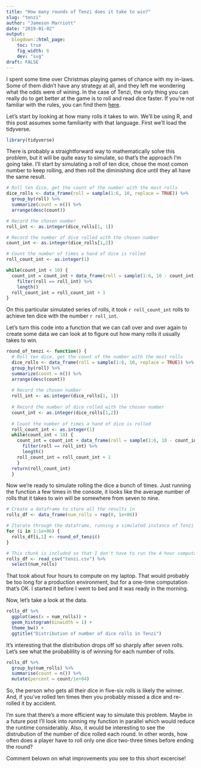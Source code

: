 ```yaml
---
title: "How many rounds of Tenzi does it take to win?"
slug: "tenzi"
author: "Jameson Marriott"
date: "2019-01-02"
output:
  blogdown::html_page:
    toc: true
    fig_width: 6
    dev: "svg"
draft: FALSE
---
```


I spent some time over Christmas playing games of chance with my in-laws. Some of them didn't have any strategy at all, and they left me wondering what the odds were of wining. In the case of Tenzi, the only thing you can really do to get better at the game is to roll and read dice faster. If you're not familiar with the rules, you can find them [here](https://ilovetenzi.com/rules/).

Let's start by looking at how many rolls it takes to win. We'll be using R, and this post assumes some familiarity with that language. First we'll load the tidyverse. 

```r
library(tidyverse)
```

There is probably a straightforward way to mathematically solve this problem, but it will be quite easy to simulate, so that's the approach I'm going take. I'll start by simulating a roll of ten dice, chose the most comon number to keep rolling, and then roll the diminishing dice until they all have the same result. 

```r

# Roll ten dice, get the count of the number with the most rolls
dice_rolls <- data_frame(roll = sample(1:6, 10, replace = TRUE)) %>%
  group_by(roll) %>%
  summarize(count = n()) %>%
  arrange(desc(count))

# Record the chosen number
roll_int <- as.integer(dice_rolls[1, 1])

# Record the number of dice rolled with the chosen number
count_int <- as.integer(dice_rolls[1,2])

# Count the number of times a hand of dice is rolled
roll_count_int <- as.integer(1)

while(count_int < 10) {
  count_int = count_int + data_frame(roll = sample(1:6, 10 - count_int, replace = TRUE)) %>%
    filter(roll == roll_int) %>%
    length()
  roll_count_int = roll_count_int + 1
}
```

On this particular simulated series of rolls, it took `r roll_count_int` rolls to achieve ten dice with the number `r roll_int`.

Let's turn this code into a function that we can call over and over again to create some data we can look at to figure out how many rolls it usually takes to win. 

```r
round_of_tenzi <- function() {
  # Roll ten dice, get the count of the number with the most rolls
  dice_rolls <- data_frame(roll = sample(1:6, 10, replace = TRUE)) %>%
  group_by(roll) %>%
  summarize(count = n()) %>%
  arrange(desc(count))
  
  # Record the chosen number
  roll_int <- as.integer(dice_rolls[1, 1])
  
  # Record the number of dice rolled with the chosen number
  count_int <- as.integer(dice_rolls[1,2])
  
  # Count the number of times a hand of dice is rolled
  roll_count_int <- as.integer(1)
  while(count_int < 10) {
    count_int = count_int + data_frame(roll = sample(1:6, 10 - count_int, replace = TRUE)) %>%
      filter(roll == roll_int) %>%
      length()
    roll_count_int = roll_count_int + 1
    }
  return(roll_count_int)
  }
```

Now we're ready to simulate rolling the dice a bunch of times. Just running the function a few times in the console, it looks like the average number of rolls that it takes to win will be somewhere from seven to nine.

```r
# Create a dataframe to store all the results in
rolls_df <- data_frame(num_rolls = rep(0, 1e+06))

# Iterate through the dataframe, running a simulated instance of Tenzi for each row
for (i in 1:1e+06) {
  rolls_df[i,1] <- round_of_tenzi()
}
```
```r
# This chunk is included so that I don't have to run the 4 hour computation over-and-over again. 
rolls_df <- read_csv("tenzi.csv") %>%
  select(num_rolls)
```

That took about four hours to compute on my laptop. That would probably be too long for a production environment, but for a one-time computation that's OK. I started it before I went to bed and it was ready in the morning. 

Now, let's take a look at the data. 

```r
rolls_df %>%
  ggplot(aes(x = num_rolls)) +
  geom_histogram(binwidth = 1) +
  theme_bw() +
  ggtitle("Distribution of number of dice rolls in Tenzi")
```


It's interesting that the distribution drops off so sharply after seven rolls. Let's see what the probablility is of winning for each number of rolls.

```r
rolls_df %>%
  group_by(num_rolls) %>%
  summarise(count = n()) %>%
  mutate(percent = count/1e+04)
```

So, the person who gets all their dice in five-six rolls is likely the winner. And, if you've rolled ten times then you probably missed a dice and re-rolled it by accident. 

I'm sure that there's a more efficient way to simulate this problem. Maybe in a future post I'll look into running my function in parallel which would reduce the runtime considerably. Also, it would be interesting to see the distrubution of the number of dice rolled each round. In other words, how often does a player have to roll only one dice two-three times before ending the round?

Comment belown on what improvements you see to this short excercise!